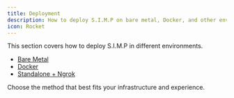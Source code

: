 ```yaml
---
title: Deployment
description: How to deploy S.I.M.P on bare metal, Docker, and other environments.
icon: Rocket
---
```


This section covers how to deploy S.I.M.P in different environments.

- [Bare Metal](./bare-metal.mdx)
- [Docker](./docker.mdx)
- [Standalone + Ngrok](./standalone-ngrok.mdx)

Choose the method that best fits your infrastructure and experience.
